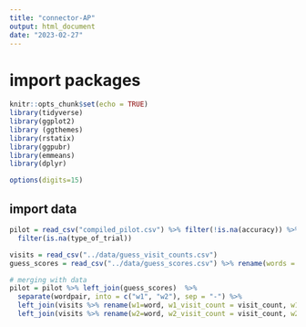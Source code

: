 ```yaml
---
title: "connector-AP"
output: html_document
date: "2023-02-27"
---
```


# import packages

```r
knitr::opts_chunk$set(echo = TRUE)
library(tidyverse)
library(ggplot2)
library (ggthemes)
library(rstatix)
library(ggpubr)
library(emmeans)
library(dplyr)

options(digits=15)

```

## import data

```r
pilot = read_csv("compiled_pilot.csv") %>% filter(!is.na(accuracy)) %>%
  filter(is.na(type_of_trial))

visits = read_csv("../data/guess_visit_counts.csv")
guess_scores = read_csv("../data/guess_scores.csv") %>% rename(words = guess)

# merging with data
pilot = pilot %>% left_join(guess_scores)  %>%
  separate(wordpair, into = c("w1", "w2"), sep = "-") %>%
  left_join(visits %>% rename(w1=word, w1_visit_count = visit_count, w1_budget = budget)) %>%
  left_join(visits %>% rename(w2=word, w2_visit_count = visit_count, w2_budget = budget))
```


